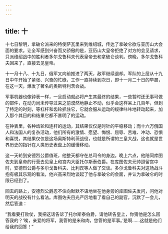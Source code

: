 ```yaml
---
---
---
```

title: 十
---



十七日黎明，拿破仑派来的特使萨瓦里来到维绍城，传达了拿破仑欲与亚历山大会面的要求。让全军感到兴奋而又骄傲的是，亚历山大皇帝拒绝了对方的会见请求，只派维绍战中的胜利者多尔戈鲁科夫代表皇帝去和拿破仑谈判。傍晚，多尔戈鲁科夫回来了，直接去见皇帝。

十一月十八、十九日，俄军又向前推进了两天，敌军继续退却。军队的上层从十九日中午开始了紧张、兴奋的忙碌，工作一直持续到次日，即十一月二十日的早晨，在这一天，爆发了著名的奥斯特利茨会战。

军事机器也像钟表一样，一旦启动就必将产生其最终的结果，一些暂时还无事可做的部件，在动力尚未传导过来之前漠然地静止不动，似乎会这样呆上几百年，但到了特定的时刻，等杠杆和齿轮抓住它，它就会服从运动的规律咔咔地转动起来，加入那个其目的和结果它都不甚明了的运动。

在钟表里，各种齿轮和连杆的运动，其结果仅仅是时针的平稳移动；而十六万俄国人和法国人的复杂活动，他们所有的激情、愿望、悔恨、屈辱、苦难、冲动、恐惧和喜悦，其结果仅仅是这场奥斯特利茨战役，也就是所谓的三皇大战，这也就是世界历史的指针在人类历史表盘上的缓慢移动。

这一天轮到安德烈公爵值班，他整天都守在总司令的身边。晚上六点，他陪同库图佐夫到皇帝的行营去见皇上和宫内大臣托尔斯泰伯爵。在库图佐夫元帅逗留宫中时，安德烈公爵与多尔戈鲁科夫、比利宾等人做了交谈。多尔戈鲁科夫对这场战斗抱有极其乐观的看法，他兴高采烈地谈起了他与拿破仑的会面，并认为拿破仑的时限已经到了。

回去的路上，安德烈公爵忍不住向默默不语地坐在他身旁的库图佐夫发问，问他对明天的战役有什么看法。库图佐夫目光严厉地看了看自己的副官，沉默了一会儿，然后答道：

“我看要打败仗，我把这话告诉了托尔斯泰伯爵，请他转告皇上，你猜他是怎么回答我的？‘唉，亲爱的将军，我管的是米和肉，您管的是军事。’是啊……这就是他们给我的回答！”